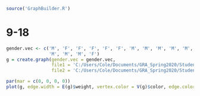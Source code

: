 ```r
source('GraphBuilder.R')
```

# 9-18
```r
gender.vec <- c('M', 'F', 'F', 'F', 'F', 'F', 'M', 'M', 'M', 'M', 'M', 'M', 'F', 'F', 'M', 
                'M', 'M', 'M', 'F')
g = create.graph(gender.vec = gender.vec, 
                 file1 = 'C:/Users/Cole/Documents/GRA_Spring2020/Student-Lab-Interactions/Videos/9_18/cam1.csv',
                 file2 = 'C:/Users/Cole/Documents/GRA_Spring2020/Student-Lab-Interactions/Videos/9_18/cam2.csv', nvid1 = 5, nvid2 = 7)

par(mar = c(0, 0, 0, 0))
plot(g, edge.width = E(g)$weight, vertex.color = V(g)$color, edge.color = E(g)$color, vertex.size = V(g)$size, layout = layout_nicely(g))
```

